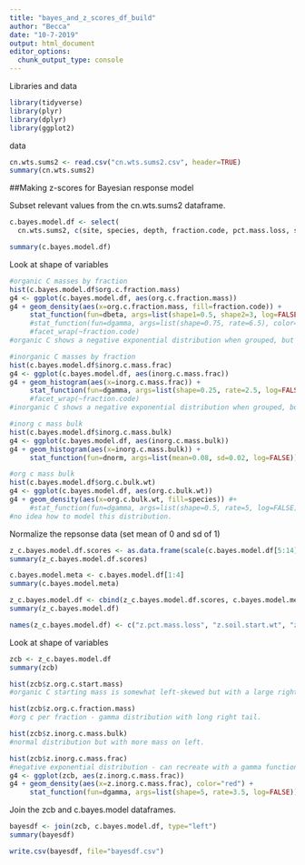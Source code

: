 ```yaml
---
title: "bayes_and_z_scores_df_build"
author: "Becca"
date: "10-7-2019"
output: html_document
editor_options: 
  chunk_output_type: console
---
```


Libraries and data
```r
library(tidyverse)
library(plyr)
library(dplyr)
library(ggplot2)
```


data
```r
cn.wts.sums2 <- read.csv("cn.wts.sums2.csv", header=TRUE)
summary(cn.wts.sums2)
```


##Making z-scores for Bayesian response model

Subset relevant values from the cn.wts.sums2 dataframe.
```r
c.bayes.model.df <- select(
  cn.wts.sums2, c(site, species, depth, fraction.code, pct.mass.loss, soil.start.wt, weight.g, orgc.weight, totwt, org.c.start.mass, org.c.fraction.mass, org.c.bulk.wt, inorg.c.mass.frac, inorg.c.mass.bulk))

summary(c.bayes.model.df)
```


Look at shape of variables
```r
#organic C masses by fraction
hist(c.bayes.model.df$org.c.fraction.mass)
g4 <- ggplot(c.bayes.model.df, aes(org.c.fraction.mass))
g4 + geom_density(aes(x=org.c.fraction.mass, fill=fraction.code)) + 
     stat_function(fun=dbeta, args=list(shape1=0.5, shape2=3, log=FALSE))
     #stat_function(fun=dgamma, args=list(shape=0.75, rate=6.5), color="red") #+
     #facet_wrap(~fraction.code)
#organic C shows a negative exponential distribution when grouped, but when separated into fractions pom shows nexp dist from 0 to 0.4g, sa shows narrow right-skewed sit of 0 to 0.2g, and sc shows normal dist with range of 0 to 0.55g with mean of 0.25g.

#inorganic C masses by fraction
hist(c.bayes.model.df$inorg.c.mass.frac)
g4 <- ggplot(c.bayes.model.df, aes(inorg.c.mass.frac))
g4 + geom_histogram(aes(x=inorg.c.mass.frac)) + 
     stat_function(fun=dgamma, args=list(shape=0.25, rate=2.5, log=FALSE)) #+
     #facet_wrap(~fraction.code)
#inorganic C shows a negative exponential distribution when grouped, but when separated into fractions pom shows mostly 0g, sa shows average of 0.01g, and sc shows range of 0 to 0.65g

#inorg c mass bulk
hist(c.bayes.model.df$inorg.c.mass.bulk)
g4 <- ggplot(c.bayes.model.df, aes(inorg.c.mass.bulk))
g4 + geom_histogram(aes(x=inorg.c.mass.bulk)) + 
     stat_function(fun=dnorm, args=list(mean=0.08, sd=0.02, log=FALSE))

#org c mass bulk
hist(c.bayes.model.df$org.c.bulk.wt)
g4 <- ggplot(c.bayes.model.df, aes(org.c.bulk.wt))
g4 + geom_density(aes(x=org.c.bulk.wt, fill=species)) #+ 
     #stat_function(fun=dgamma, args=list(shape=0.5, rate=5, log=FALSE))
#no idea how to model this distribution.
```


Normalize the repsonse data (set mean of 0 and sd of 1)
```r
z_c.bayes.model.df.scores <- as.data.frame(scale(c.bayes.model.df[5:14],))
summary(z_c.bayes.model.df.scores)

c.bayes.model.meta <- c.bayes.model.df[1:4]
summary(c.bayes.model.meta)

z_c.bayes.model.df <- cbind(z_c.bayes.model.df.scores, c.bayes.model.meta)
summary(z_c.bayes.model.df)

names(z_c.bayes.model.df) <- c("z.pct.mass.loss", "z.soil.start.wt", "z.weight.g", "z.orgc.weight", "z.totwt", "z.org.c.start.mass", "z.org.c.fraction.mass", "z.org.c.bulk.wt", "z.inorg.c.mass.frac", "z.inorg.c.mass.bulk", "site","species", "depth", "fraction.code") 
```


Look at shape of variables
```r
zcb <- z_c.bayes.model.df
summary(zcb)

hist(zcb$z.org.c.start.mass)
#organic C starting mass is somewhat left-skewed but with a large right tail.

hist(zcb$z.org.c.fraction.mass)
#org c per fraction - gamma distribution with long right tail. 

hist(zcb$z.inorg.c.mass.bulk)
#normal distribution but with more mass on left.

hist(zcb$z.inorg.c.mass.frac)
#negative exponential distribution - can recreate with a gamma function:
g4 <- ggplot(zcb, aes(z.inorg.c.mass.frac))
g4 + geom_density(aes(x=z.inorg.c.mass.frac), color="red") + 
     stat_function(fun=dgamma, args=list(shape=5, rate=3.5, log=FALSE))

```


Join the zcb and c.bayes.model dataframes.
```r
bayesdf <- join(zcb, c.bayes.model.df, type="left")
summary(bayesdf)

write.csv(bayesdf, file="bayesdf.csv")
```
